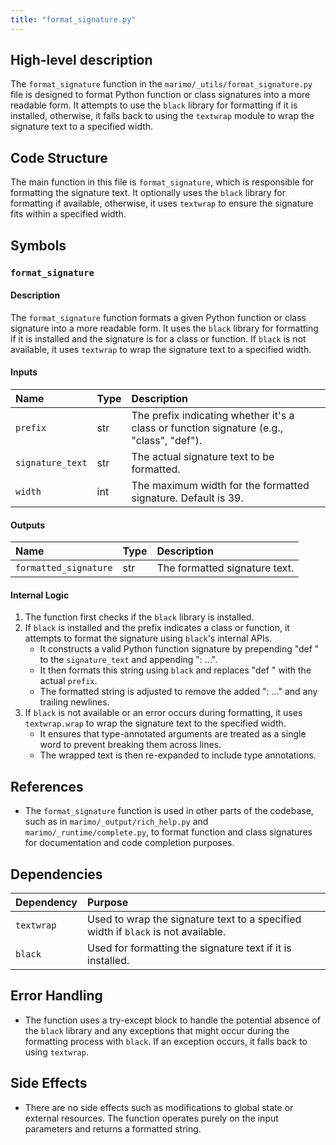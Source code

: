 ```yaml
---
title: "format_signature.py"
---
```


## High-level description

The `format_signature` function in the `marimo/_utils/format_signature.py` file is designed to format Python function or class signatures into a more readable form. It attempts to use the `black` library for formatting if it is installed, otherwise, it falls back to using the `textwrap` module to wrap the signature text to a specified width.

## Code Structure

The main function in this file is `format_signature`, which is responsible for formatting the signature text. It optionally uses the `black` library for formatting if available, otherwise, it uses `textwrap` to ensure the signature fits within a specified width.

## Symbols

### `format_signature`
#### Description
The `format_signature` function formats a given Python function or class signature into a more readable form. It uses the `black` library for formatting if it is installed and the signature is for a class or function. If `black` is not available, it uses `textwrap` to wrap the signature text to a specified width.

#### Inputs
| Name           | Type   | Description                                      |
|:---------------|:-------|:-------------------------------------------------|
| `prefix`       | str    | The prefix indicating whether it's a class or function signature (e.g., "class", "def"). |
| `signature_text` | str  | The actual signature text to be formatted.       |
| `width`        | int    | The maximum width for the formatted signature. Default is 39. |

#### Outputs
| Name       | Type   | Description                                      |
|:-----------|:-------|:-------------------------------------------------|
| `formatted_signature` | str    | The formatted signature text. |

#### Internal Logic
1. The function first checks if the `black` library is installed.
2. If `black` is installed and the prefix indicates a class or function, it attempts to format the signature using `black`'s internal APIs.
   - It constructs a valid Python function signature by prepending "def " to the `signature_text` and appending ": ...".
   - It then formats this string using `black` and replaces "def " with the actual `prefix`.
   - The formatted string is adjusted to remove the added ": ..." and any trailing newlines.
3. If `black` is not available or an error occurs during formatting, it uses `textwrap.wrap` to wrap the signature text to the specified width.
   - It ensures that type-annotated arguments are treated as a single word to prevent breaking them across lines.
   - The wrapped text is then re-expanded to include type annotations.

## References

- The `format_signature` function is used in other parts of the codebase, such as in `marimo/_output/rich_help.py` and `marimo/_runtime/complete.py`, to format function and class signatures for documentation and code completion purposes.

## Dependencies

| Dependency | Purpose                                      |
|:-----------|:---------------------------------------------|
| `textwrap` | Used to wrap the signature text to a specified width if `black` is not available. |
| `black`    | Used for formatting the signature text if it is installed. |

## Error Handling

- The function uses a try-except block to handle the potential absence of the `black` library and any exceptions that might occur during the formatting process with `black`. If an exception occurs, it falls back to using `textwrap`.

## Side Effects

- There are no side effects such as modifications to global state or external resources. The function operates purely on the input parameters and returns a formatted string.